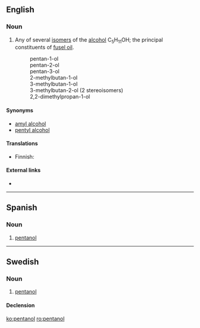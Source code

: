 ==English==
{{wikipedia}}

===Noun===
{{en-noun}}

# {{label|en|organic compound}} Any of several [[isomer]]s of the [[alcohol]] C<sub>5</sub>H<sub>11</sub>OH; the principal constituents of [[fusel oil]].
#: pentan-1-ol
#: pentan-2-ol
#: pentan-3-ol
#: 2-methylbutan-1-ol
#: 3-methylbutan-1-ol
#: 3-methylbutan-2-ol (2 stereoisomers)
#: 2,2-dimethylpropan-1-ol

====Synonyms====
* [[amyl alcohol]]
* [[pentyl alcohol]]

====Translations====
{{trans-top|isomer}}
* Finnish: {{t|fi|amyylialkoholi}}
{{trans-mid}}
{{trans-bottom}}

====External links====
* {{pedialite|Amyl alcohol}}

----

==Spanish==
{{wikipedia|lang=es}}

===Noun===
{{es-noun|m|es}}

# {{label|es|organic compound}} [[#English|pentanol]]

----

==Swedish==

===Noun===
{{sv-noun|c}}

# {{label|sv|organic compound}} [[#English|pentanol]]

====Declension====
{{sv-infl-noun-c-er}}

[[ko:pentanol]]
[[ro:pentanol]]